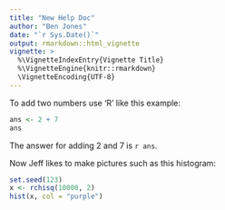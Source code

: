 ```yaml
---
title: "New Help Doc"
author: "Ben Jones"
date: "`r Sys.Date()`"
output: rmarkdown::html_vignette
vignette: >
  %\VignetteIndexEntry{Vignette Title}
  %\VignetteEngine{knitr::rmarkdown}
  \VignetteEncoding{UTF-8}
---
```


To add two numbers use 'R' like this example:
```r
ans <- 2 + 7
ans
```

The answer for adding 2 and 7 is `r ans`.

Now Jeff likes to make pictures such as this histogram:
```r
set.seed(123)
x <- rchisq(10000, 2)
hist(x, col = "purple")
```


